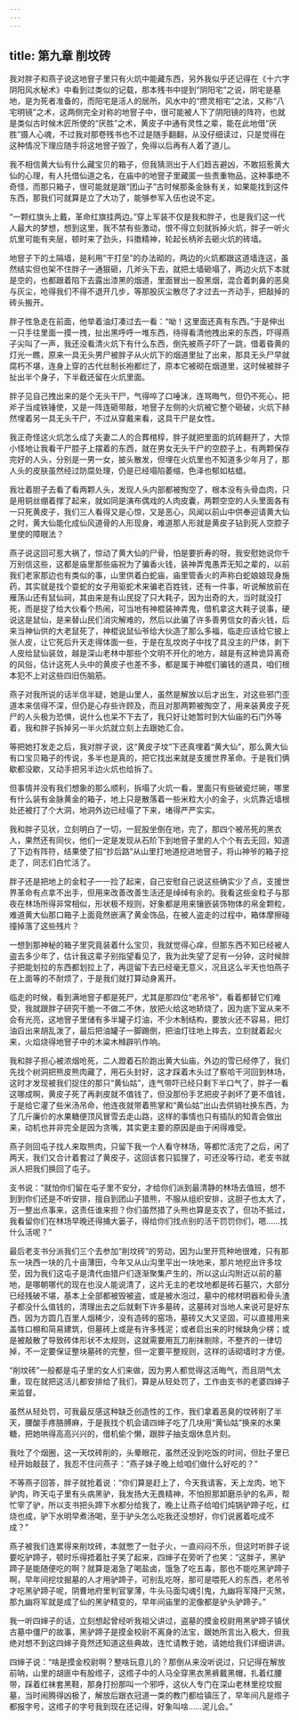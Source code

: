 ```yaml
---
---
---
```

title: 第九章 削坟砖
---




我对胖子和燕子说这地窨子里只有火炕中能藏东西，另外我似乎还记得在《十六字阴阳风水秘术》中看到过类似的记载，那本残书中提到“阴阳宅”之说，阴宅是墓地，是为死者准备的，而阳宅是活人的居所，风水中的“攒灵相宅”之法，又称“八宅明镜”之术，这两侧完全对称的地窨子中，很可能被人下了阴阳镜的阵符，也就是类似古时候木匠所使的“厌胜”之术，黄皮子中通有灵性之辈，能在此地借“厌胜”摄人心魂，不过我对那卷残书也不过是随手翻翻，从没仔细读过，只是觉得在这种情况下理应随手将这地窨子毁了，免得以后再有人着了道儿。

我不相信黄大仙有什么藏宝贝的箱子，但我猜测出于人们趋吉避凶，不敢招惹黄大仙的心理，有人托借仙道之名，在庙中的地窨子里藏匿一些贵重物品，这种事绝不奇怪，而那只箱子，很可能就是跟“团山子”古时候那条金脉有关，如果能找到这件东西，那我们可就算是立了大功了，能够参军入伍也说不定。

“一颗红旗头上戴，革命红旗挂两边。”穿上军装不仅是我和胖子，也是我们这一代人最大的梦想，想到这里，我不禁有些激动，恨不得立刻就拆掉火炕，胖子一听火炕里可能有夹层，顿时来了劲头，抖擞精神，轮起长柄斧去砸火炕的砖墙。

地窨子下的土隔墙，是利用“干打垒”的办法砌的，两边的火炕都跟这道墙连这，虽然结实但也架不住胖子一通狠砸，几斧头下去，就把土墙砸塌了，两边火炕下本就是空的，也都跟着陷下去露出漆黑的烟道，里面冒出一股黑烟，混合着刺鼻的恶臭与灰尘，呛得我们不得不退开几步，等那股灰尘散尽了才过去一齐动手，把敲掉的砖头搬开。

胖子性急走在前面，他举着油灯凑过去一看：“呦！这里面还真有东西。”于是伸出一只手往里面一摸一拽，扯出黑呼呼一堆东西，待得看清他拽出来的东西，吓得燕子尖叫了一声，我还没看清火炕下有什么东西，倒先被燕子吓了一跳，借着昏黄的灯光一瞧，原来一具无头男尸被胖子从火炕下的烟道里扯了出来，那具无头尸早就腐朽不堪，连身上穿的古代丝制长袍都烂了，原本它被砌在烟道里，这时候被胖子扯出半个身子，下半截还留在火炕里面。

胖子见自己拽出来的是个无头干尸，气得啐了口唾沫，连骂晦气，但仍不死心，把斧子当成铁锤使，又是一阵连砸带敲，地窨子左侧的火炕被它整个砸破，火炕下赫然埋着另一具无头干尸，不过从穿戴来看，这具干尸是女性。

我正奇怪这火炕怎么成了夫妻二人的合葬棺椁，胖子就把里面的炕砖翻开了，大惊小怪地让我看干尸腔子上摆着的东西，就在男女无头干尸的空腔子上，有两颗保存完好的人头，分别是一男一女，披头散发，但埋在火炕里也不知道多少年月了，那人头的皮肤虽然经过防腐处理，仍是已经塌陷萎缩，色泽也郁如枯蜡。

我壮着胆子去看了看两颗人头，发现人头内部都被掏空了，根本没有头骨血肉，只是用铜丝绷着撑了起来，就如同是演布偶戏的人肉皮囊，两颗空空的人头里面各有一只死黄皮子，我们三人看得又是心惊，又是恶心，风闻以前山中供奉迎请黄大仙之时，黄大仙能化成仙风道骨的人形现身，难道那人形就是黄皮子钻到死人空腔子里使的障眼法？

燕子说这回可惹大祸了，惊动了黄大仙的尸骨，怕是要折寿的呀。我安慰她说你千万别信这些，这都是庙里那些庙祝为了骗香火钱，装神弄鬼愚弄无知之辈的，以前我们老家那边也有类似的事，山里供着白蛇庙，庙里管香火的声称白蛇娘娘现身施药，其实就是找个耍蛇的女子用驱蛇术来骗老百姓钱，还有一件事，听说解放前在雁荡山还有鼠仙祠，其由来是有山民捉了只大耗子，因为出奇的大，当时就没打死，而是捉了给大伙看个热闹，可当地有神棍装神弄鬼，借机拿这大耗子说事，硬说这是鼠仙，是来替山民们消灾解难的，然后以此骗了许多善男信女的香火钱，后来当神仙供的大老鼠死了，神棍说鼠仙爷给大伙造了那么多福，临走应该给它披上张人皮，让它死后升天走得体面一些，于是在乱坟岗子中找了具没主的尸体，剥下人皮给鼠仙装敛，越是深山老林中那些个文明不开化的地方，越是有这种诡异离奇的风俗，估计这死人头中的黄皮子也差不多，都是属于神棍们骗钱的道具，咱们根本犯不上对这些四旧伤脑筋。

燕子对我所说的话半信半疑，她是山里人，虽然是解放以后才出生，对这些邪门歪道本来信得不深，但仍是心存些许顾及，而且对那两颗被掏空了，用来装黄皮子死尸的人头极为恐惧，说什么也呆不下去了，我只好让她暂时到大仙庙的石门外等着，我和胖子拆掉另一半火炕就立刻上去跟她汇合。

等把她打发走之后，我对胖子说，这“黄皮子坟”下还真埋着“黄大仙”，那么黄大仙有口宝贝箱子的传说，多半也是真的，把它找出来就是支援世界革命。于是我们俩歇都没歇，又动手把另半边火炕也给拆了。

但事情并没有我们想象的那么顺利，拆塌了火炕一看，里面只有些破瓷烂碗，哪里有什么装有金脉黄金的箱子，地上只是散落着一些米粒大小的金子，火炕靠近墙根处还被打了个大洞，地洞外边已经塌了下来，堵得严严实实。

我和胖子见状，立刻明白了一切，一屁股坐倒在地，完了，那四个被吊死的黑衣人，果然还有同伙，他们一定是发现从石阶下到地窨子里的人个个有去无回，知道了下边有阵符，结果使了招“抄后路”从山里打地道挖进地窨子，将山神爷的箱子挖走了，同志们白忙活了。

胖子还是把地上的金粒子一一捡了起来，自己安慰自己说这些确实少了点，支援世界革命有点拿不出手，但用来改善改善生活还是绰绰有余的。我看这些金粒子与那夜在林场所得非常相似，形状极不规则，好象都是用来镶嵌装饰物体的帛金颗粒，难道黄大仙那口箱子上面竟然嵌满了黄金饰品，在被人盗走的过程中，箱体摩擦碰撞掉落了这些残片？

一想到那神秘的箱子里究竟装着什么宝贝，我就觉得心痒，但那东西不知已经被人盗去多少年了，估计我这辈子别指望看见了，我为此失望了足有一分钟，这时候胖子把能划拉的东西都划拉上了，再逗留下去已经毫无意义，况且这么半天也怕燕子在上面等的不耐烦了，于是我们就打算动身离开。

临走的时候，看到满地窨子都是死尸，尤其是那四位“老吊爷”，看着都替它们难受，我就跟胖子研究干脆一不做二不休，放把火给这地轿烧了，因为底下室从来不会有光亮，这地窨子里储有多半罐子灯油，不少木制结构，要放火还不容易，把灯油舀出来胡乱泼了，最后把油罐子一脚踢倒，把油灯往地上摔去，立刻就着起火来，火焰烧得地窨子中的木粱木橼辟叭作响。

我和胖子担心被浓烟呛死，二人蹬着石阶跑出黄大仙庙，外边的雪已经停了，我们先找个树洞把熊皮熊肉藏了，用石头封好，这才踩着木头过了察哈干河回到林场，这时才发现被我们捉住的那只“黄仙姑”，连气带吓已经只剩下半口气了，胖子一看这哪成啊，黄皮子死了再剥皮就不值钱了，但没那份手艺把皮子剥坏了更不值钱，于是给它灌了些米汤吊命，他连夜就带着熊掌和“黄仙姑”出山去供销社换东西，为了几斤廉价的水果糖便顶风冒雪去走山路，这样的事情也只有插队的知青会做出来，动机也并非完全是因为贪嘴，其实更主要的原因是由于闲得难受。

燕子则回屯子找人来取熊肉，只留下我一个人看守林场，等都忙活完了之后，闲了两天，我们又合计着套过了黄皮子，这回该套只狐狸了，可还没等行动，老支书就派人把我们换回了屯子。

支书说：“就怕你们留在屯子里不安分，才给你们派到最清静的林场去值班，想不到到你们还是不听安排，擅自到团山子猎熊，不服从组织安排，这胆子也太大了，万一整出点事来，这责任谁来担？你们虽然猎了头熊也算是支农了，但功不抵过，我看留你们在林场早晚还得捅大篓子，得给你们找点别的活干罚罚你们，嗯……找什么活呢？”

最后老支书分派我们三个去参加“削坟砖”的劳动，因为山里开荒种地很难，只有那东一块西一块的几十亩薄田，今年又从山沟里平出一块地来，那片地挖出许多坟茔，因为我们这屯子是清代由猎户们逐渐聚集产生的，所以这山沟附近以前的墓地，是哪朝哪代的现在也没人能说清了，这片无主的老坟地都是砖石墓穴，大部分已经残破不堪，基本上全部都被毁被盗，或是被水泡过，墓中的棺材明器和骨头渣子都没什么值钱的，清理出去之后就剩下许多墓砖，这墓砖对当地人来说可是好东西，因为方圆几百里人烟稀少，没有造砖的窑场，墓砖又大又坚固，可以直接用来盖牲口棚和简易建筑，但墓砖上或是有许多残泥；或者启出来的时候缺角少楞；或是被敲散了导致砖体形状不太规则，这就需要用瓦刀削抹剔除，不整齐的一律切掉，不一定要保证整块墓砖的完整，但一定要平整规则，这样的话砌墙时才方便。

“削坟砖”一般都是屯子里的女人们来做，因为男人都觉得这活晦气，而且阴气太重，现在就把这活儿都安排给了我们，算是从轻处罚了，工作由支书的老婆四婶子来监督。

虽然从轻处罚，可我最反感这种缺乏创造性的工作，我们拿着恶臭的坟砖削了半天，腰酸手疼胳膊麻，于是我找个机会请四婶子吃了几块用“黄仙姑”换来的水果糖，把她哄得高高兴兴的，借机偷个懒，跟胖子抽支烟休息片刻。

我吐了个烟圈，这一天坟砖削的，头晕眼花，虽然还没到吃饭的时间，但肚子里已经开始敲鼓了，我忍不住问燕子：“燕子妹子晚上给咱们做什么好吃的？”

不等燕子回答，胖子就抢着说：“你们算是赶上了，今天我请客，天上龙肉，地下驴肉，昨天屯子里有头病黑驴，我发扬大无畏精神，不怕担那卸磨杀驴的名声，帮忙宰了驴，所以支书把头蹄下水都分给我了，晚上让燕子给咱们炖锅驴蹄子吃，红烧也成，驴下水明早煮汤喝，至于驴头怎么吃我还没想好，你们说酱着吃成不成？”

燕子被我们连累得来削坟砖，本就憋了一肚子火，一直闷闷不乐，但这时听胖子说要吃驴蹄子，顿时乐得捂着肚子笑了起来，四婶子在旁听了也笑：“这胖子，黑驴蹄子是能随便吃的啊？就算是渴急了喝盐卤，饿急了吃五毒，那也不能吃黑驴蹄子啊，早年间挖坟掘墓的人才用驴蹄子，可别乱吃呀，那可是喂死人的东西，老吊爷才吃黑驴蹄子呢，阴曹地府里判官掌薄，牛头马面勾魂引鬼，九幽将军降尸灭煞，那九幽将军就是成了仙的黑驴精变的，早年间庙里的泥像都是驴头驴蹄子。”

我一听四婶子的话，立刻想起曾经听我祖父讲过，盗墓的摸金校尉用黑驴蹄子镇伏古墓中僵尸的故事，黑驴蹄子是摸金校尉不离身的法宝，跟她所言出入极大，但我绝对想不到这四婶子竟然还知道这些典故，连忙请教于她，请她给我们详细讲讲。

四婶子说：“啥是摸金校尉啊？整啥玩意儿的？那倒从来没听说过，只记得在解放前呐，山里的胡匪中有股绺子，这绺子中的人马全穿黑衣黑裤戴黑帽，扎着红腰带，踩着红袜套黑鞋，那身打扮那叫一个邪呼，这伙人专门在深山老林里挖坟掘墓，当时闹腾得凶极了，解放后跟衣冠道一类的教门都给镇压了，早年间凡是绺子都报字号，这绺子的字号我到现在还记得，好象叫啥……泥儿会。”